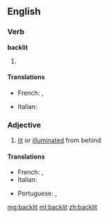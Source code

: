 ==English==

===Verb===
'''backlit'''

# {{past of|backlight}}

====Translations====
{{trans-top|Past participle of backlight}}
* French: {{t|fr|éclairé par derrière|m}}, {{t|fr|rétro-éclairé|m}}
{{trans-mid}}
* Italian: {{t|it|illuminato dal di dietro|m}}
{{trans-bottom}}

===Adjective===
{{en-adj}}

# [[lit]] or [[illuminated]] from behind

====Translations====
{{trans-top|Illuminated from behind}}
* French: {{t|fr|rétro-éclairé|m}}, {{t|fr|éclairé par derrière|m}}
* Italian: {{t|it|illuminato dal di dietro|m}}
{{trans-mid}}
*Portuguese: {{t|pt|retroiluminado|m}}, {{t|pt|retroiluminada|f}}
{{trans-bottom}}


[[mg:backlit]]
[[ml:backlit]]
[[zh:backlit]]